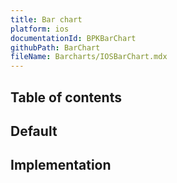 ```yaml
---
title: Bar chart
platform: ios
documentationId: BPKBarChart
githubPath: BarChart
fileName: Barcharts/IOSBarChart.mdx
---
```





## Table of contents

## Default

<IOSComponentScreenshots
  lightMode={screenshotDefault}
  darkMode={screenshotDefaultDm}
  altText="iOS default bar chart" />

## Implementation

<Readme file={readme} />
